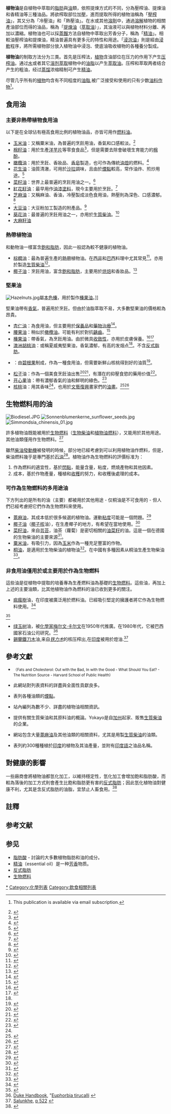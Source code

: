 {{植物油}}

'''植物油'''是自植物中萃取的[[脂肪|脂肪]]與[[油|油]]類，依照提煉方式的不同，分為壓榨油、提煉油和香精油等三種油品。將欲榨取部位加[[壓力|壓]]，進而提取所得的植物油稱為「[[壓榨油|壓榨油]]」，其又分為「冷壓油」和「熱壓油」。在水或其他[[溶劑|溶劑]]中，通過[[溶解|溶解]]植物的相關產油部位而得的油品，稱為「[[提煉油|提煉油]]（[[萃取油|萃取油]]）」，其油液可以與植物材料分離、再加以濃縮。植物油也可以採[[蒸餾|蒸餾]]方法自植物中萃取出芳香分子，稱為「[[精油|精油]]」。相較油壓榨油和提煉油，精油普遍具有更多元的特性和用途。「[[浸泡油|浸泡油]]」則是經由[[萃取|浸軟]]程序，將所需植物部分放入植物油中浸泡、使底油吸收植物的各種養分製成。

'''植物油'''的制取方法分为三类。首先是压榨法，[[植物|植物]]含油部位在压力的作用下产生[[压榨油|压榨油]]。通过[[水|水]]或者其它[[溶剂|溶剂]][[萃取|萃取]]植物中的[[油脂|油脂]]以产生[[萃取油|萃取油]]。压榨和萃取两者结合产生的粗油，经过[[蒸馏|蒸馏]]浓缩精制可产生[[精油|精油]]。

尽管几乎所有的[[植物|植物]]均含有不同程度的[[油脂|油脂]],被广泛接受和使用的只有少数[[油料作物|油料作物]]<ref>{{cite book
 |url=http://usda.mannlib.cornell.edu/MannUsda/viewDocumentInfo.do?documentID=1288
 |title=Oil Crops Outlook
 |author=Economic Research Service
 |publisher=United States Department of Agriculture
 |date=1995–2006
 |access-date=2013-02-09
 |archive-date=2018-11-05
 |archive-url=https://web.archive.org/web/20181105125916/http://usda.mannlib.cornell.edu/MannUsda/viewDocumentInfo.do?documentID=1288
 |dead-url=no
 }}This publication is available via email subscription.</ref>。

== 食用油 ==
{{Main|食用油}} 

=== 主要非熱帶植物食用油 ===


以下是在全球佔有極高食用比例的植物油品，亦皆可用作[[燃料油|燃料油]]。

* [[玉米油|玉米油]]：又稱粟米油，為普遍的烹飪用油，香氣和口感較淡。<ref>{{cite web |url = http://www.bulkoil.com/scripts/oiltype_item.asp?p=24 |title = Bulk Oil: Corn oil |accessdate = 2006-07-24 |archive-date = 2020-11-24 |archive-url = https://web.archive.org/web/20201124043142/http://www.bulkoil.com/scripts/oiltype_item.asp?p=24 |dead-url = no }}</ref>
* [[棉籽油|棉籽油]]：用於生產[[洋芋片|洋芋片]]等零食食品<ref>{{cite web |url = http://www.bulkoil.com/scripts/oiltype_item.asp?p=27 |title = Bulk oil: Cottonseed oil |accessdate = 2006-07-24 |archive-date = 2020-11-24 |archive-url = https://web.archive.org/web/20201124034258/http://www.bulkoil.com/scripts/oiltype_item.asp?p=27 |dead-url = no }}</ref>，但是需要去除會破壞生育能力的[[棉酚|棉酚]]。
* [[橄欖油|橄欖油]]：用於烹飪、香妝品、[[香皂|香皂]]製造，也可作為傳統[[油燈|油燈]]的燃料。<ref>{{cite web |url = http://www.globalgourmet.com/food/egg/egg0397/oohistory.html |title = Olive oil history |accessdate = 2006-07-24 |deadurl = yes |archiveurl = https://web.archive.org/web/20060815130653/http://www.globalgourmet.com/food/egg/egg0397/oohistory.html |archivedate = 2006-08-15 }}</ref>
* [[花生油|花生油]]：油質清澈，可用於[[沙拉|沙拉]]調味，且由於[[煙點|煙點]]較高，常作油炸、煎炒用途。<ref>{{cite web |url = http://allrecipes.com/advice/ref/ency/terms/7832.asp |title = Cook's encyclopedia: Peanut oil |accessdate = 2006-07-24 |archiveurl = https://web.archive.org/web/20060704154242/http://allrecipes.com/advice/ref/ency/terms/7832.asp |archivedate = 2006-07-04 |deadurl = yes }}</ref>
* [[油菜|菜籽油]]：世界上最普遍的烹飪用油之一。<ref>{{cite web|url=http://www.canolainfo.org/|title=Canola Oil|accessdate=2006-07-24|archive-date=2021-03-08|archive-url=https://web.archive.org/web/20210308052902/https://www.canolainfo.org/|dead-url=no}}</ref>
* [[紅花|紅花籽油]]：最早用作[[塗料|油漆塗料]]，現今主要用於烹飪。<ref>{{cite web |url=http://www.bulkoil.com/scripts/oiltype_item.asp?p=25 |title=Bulk oil: safflower |accessdate=2006-07-24 |archive-date=2020-11-24 |archive-url=https://web.archive.org/web/20201124030246/http://www.bulkoil.com/scripts/oiltype_item.asp?p=25 |dead-url=no }}</ref>
* [[芝麻油|芝麻油]]：又稱麻油、香油，冷壓製成淡色食用油，熱壓則為深色、口感濃郁。<ref>{{cite web|url = http://www.bulkoil.com/scripts/oiltype_item.asp?p=34|title = Bulk oil: sesame oil|accessdate = 2006-07-24|archive-date = 2020-11-24|archive-url = https://web.archive.org/web/20201124031326/http://www.bulkoil.com/scripts/oiltype_item.asp?p=34|dead-url = no}}</ref>
* [[大豆油|大豆油]]：大豆粉加工製造的附產品。<ref>{{cite web|url=http://southeastfarmpress.com/mag/farming_world_soybean_consumption/index.html|title=Southeast Farm Press: World soybean consumption quickens|accessdate=2006-07-31|deadurl=yes|archiveurl=https://web.archive.org/web/20060605232122/http://southeastfarmpress.com/mag/farming_world_soybean_consumption/index.html|archivedate=2006-06-05}}</ref>
* [[葵花油|葵花油]]：最普遍的烹飪用油之一，亦用於[[生質柴油|生質柴油]]。<ref>{{cite web|url = http://www.bulkoil.com/scripts/oiltype_item.asp?p=11|title = Bulk oil: Sunflower oil|accessdate = 2006-07-24|archive-date = 2020-11-24|archive-url = https://web.archive.org/web/20201124030442/http://www.bulkoil.com/scripts/oiltype_item.asp?p=11|dead-url = no}}</ref>
* [[大麻籽油|大麻籽油]]

=== 熱帶植物油 ===
和動物油一樣富含[[飽和脂肪|飽和脂肪]]，因此一般認為較不健康的植物油。
* [[棕櫚油|棕櫚油]]：最為普遍生產的[[熱帶|熱帶]]植物油。在[[西非|西非]]和[[巴西|巴西]]料理中尤其常見<ref>{{cite web |url=http://allrecipes.com/advice/ref/ency/terms/7729.asp |title=Cook's Encyclopedia: Palm oil/palm kernel oil |accessdate=2006-07-25 |archiveurl=https://web.archive.org/web/20060330223658/http://allrecipes.com/advice/ref/ency/terms/7729.asp |archivedate=2006-03-30 |deadurl=yes }}</ref>。亦用於製造[[生質柴油|生質柴油]]<ref>{{cite web |url = http://www.bulkoil.com/scripts/oiltype_item.asp?p=9 |title = Bulk oil: Palm oil |accessdate = 2006-07-24 |archive-date = 2020-11-24 |archive-url = https://web.archive.org/web/20201124030044/http://www.bulkoil.com/scripts/oiltype_item.asp?p=9 |dead-url = no }}</ref>。
* [[椰子油|椰子油]]：烹飪用油，富含[[飽和脂肪|飽和脂肪]]，主要用於[[烘焙|烘焙]]和香妝品。<ref>{{cite web|url = http://www.coconut-info.com/|title = Coconut-Info.com|accessdate = 2006-07-24|archive-date = 2014-05-17|archive-url = https://web.archive.org/web/20140517023723/http://coconut-info.com/|dead-url = no}}</ref>

=== 堅果油 ===
[[File:Hazelnuts.jpg|thumb]]屬[[歐榛|本色榛]]，用於製作[[歐榛|榛果油]]。]]

堅果油帶有[[氣味|香氣]]，普遍用於烹飪。但由於油脂萃取不易，大多數堅果油的價格較為昂貴。
* [[杏仁|杏仁油]]：為食用油，但主要用於[[保養品|保養品]]和[[藥物治療|藥物治療]]<ref>{{cite web |url = http://www.bulkoil.com/scripts/oiltype_item.asp?p=74 |title = Bulk oil: Almond oil |accessdate = 2006-07-24 |archive-date = 2020-11-24 |archive-url = https://web.archive.org/web/20201124031901/http://www.bulkoil.com/scripts/oiltype_item.asp?p=74 |dead-url = no }}</ref>。
* [[腰果|腰果油]]：稍似於[[橄欖油|橄欖油]]。可能有利於對抗[[齲齒|齲齒]]。<ref>{{cite journal |author=Science Service, Inc. |journal=Science News |date=March 23, 1991 |url=http://www.highbeam.com/library/docfree.asp?DOCID=1G1:10597226&ctrlInfo=Round19%3AMode19a%3ADocG%3AResult&ao= |title=Cashew oil may conquer cavities |access-date=2011-02-26 |archive-url=https://archive.today/20120527021818/http://www.highbeam.com/library/docfree.asp?DOCID=1G1:10597226&ctrlInfo=Round19:Mode19a:DocG:Result&ao= |archive-date=2012-05-27 |dead-url=yes }}</ref>
* [[歐榛|榛果油]]：帶香氣，為烹飪用油。由於微具[[收斂性|收斂性]]，亦用於皮膚保養。<ref>{{cite web |url = http://allrecipes.com/advice/ref/ency/terms/6883.asp |title = Cook's encyclopedia: Hazelnut oil |accessdate = 2006-07-24 |archiveurl = https://web.archive.org/web/20060223142440/http://allrecipes.com/advice/ref/ency/terms/6883.asp |archivedate = 2006-02-23 |deadurl = yes }}</ref><ref>{{cite web |url = http://www.mountainroseherbs.com/bulkoil/d-l.php |title = Bulk Carrier and Vegetable Oils: Hazelnut oil |accessdate = 2006-07-24 |archive-url = https://web.archive.org/web/20060718183739/http://www.mountainroseherbs.com/bulkoil/d-l.php |archive-date = 2006-07-18 |dead-url = yes }}</ref>
* [[澳大利亞堅果|澳洲胡桃油]]：或稱夏威夷堅果油，香氣濃郁，有高的发烟点<ref name="simmons" />。不含[[反式脂肪|反式脂肪]]。
* {{link-en|碧根果油|Pecan oil}}：由[[碧根果|碧根果]]制成，作為一種食用油，但需要新鮮山核桃得到好的油質<ref>{{cite web
 |url         = http://aggie-horticulture.tamu.edu/extension/fruit/pecanhealth/pecanhealth.html
 |title       = Pecans as a health food
 |author      = Storey, J. Benton
 |accessdate  = 2011-10-24
 |publisher   = Texas AgriLIFE Extension Service
 |deadurl     = yes
 |archiveurl  = https://web.archive.org/web/19990220084310/http://aggie-horticulture.tamu.edu/extension/fruit/pecanhealth/pecanhealth.html
 |archivedate = 1999-02-20
}}</ref>。
* [[松子|松子]]油：作為一個美食烹飪油出售<ref>{{cite book
 |title=Functional Foods of the East
 |editor=John Shi, Chi-Tang Ho, [[Fereidoon_Shahidi|Fereidoon Shahidi]] eds.
 |chapter=Antioxidant Functional Factors in Nuts
 |page=353
 |url=http://books.google.com/books?id=7VENd7fgLIkC&lpg=PA353&dq=pine%20nut%20oil&pg=PA353#v=onepage&q=pine%20nut%20oil&f=false
 |ISBN=1-4200-7192-0
 |date=May 15, 2010
 |access-date=2013-01-20
 |archive-date=2016-05-13
 |archive-url=https://web.archive.org/web/20160513093820/https://books.google.com/books?id=7VENd7fgLIkC&lpg=PA353&dq=pine%20nut%20oil&pg=PA353#v=onepage&q=pine%20nut%20oil&f=false
 |dead-url=no
 }}</ref><ref>{{cite book
 |url=http://books.google.com/books?id=9hm09yx6RDMC&lpg=PA159&dq=Pine%20seed%20oil&pg=PA159#v=onepage&q=Pine%20seed%20oil&f=false
 |page=159
 |title=In the Sweet Kitchen: The Definitive Baker's Companion
 |author=Daley, Regan
 |publisher=Artisan Books
 |year=2001
 |ISBN=1-57965-208-5
 |access-date=2013-01-20
 |archive-date=2016-05-12
 |archive-url=https://web.archive.org/web/20160512120243/https://books.google.com/books?id=9hm09yx6RDMC&lpg=PA159&dq=Pine%20seed%20oil&pg=PA159#v=onepage&q=Pine%20seed%20oil&f=false
 |dead-url=no
 }}</ref>，有潛在的抑壓食慾的藥用价值<ref>{{cite book
 |title=Tree nuts: composition, phytochemicals, and health effects
 |editor=Cesarettin Alasalvar, [[Fereidoon_Shahidi|Fereidoon Shahidi]]
 |chapter=Nutraceutical Potential of Pine Nut
 |author1=Yu Liangli
 |author2=Slavin, Margaret
 |url=http://books.google.com/books?id=Uu4nzKx74noC&lpg=PA290&dq=pine%20nut%20oil&pg=PA290#v=onepage&q=pine%20nut%20oil&f=false
 |page=289
 |publisher=CRC Press
 |year=2008
 |ISBN=0-8493-3735-6
 |access-date=2013-01-20
 |archive-date=2016-05-17
 |archive-url=https://web.archive.org/web/20160517222959/https://books.google.com/books?id=Uu4nzKx74noC&lpg=PA290&dq=pine%20nut%20oil&pg=PA290#v=onepage&q=pine%20nut%20oil&f=false
 |dead-url=no
 }}</ref>。
* [[开心果|开心果]]油：帶有濃郁香氣的油和鮮明的綠色。<ref name="simmons">{{cite book
 |url = http://books.google.com/?id=ox_giy4b-tkC&pg=PA295&dq=pistachio+oil#v=onepage&q=pistachio%20oil&f=false
 |title=Things Cooks Love
 |author=Simmons, Marie
 |ISBN = 0-7407-6976-6
 |publisher=Andrews McMeel Publishing
 |year=2008
 |page=295
}}</ref>
* [[核桃|核桃]]油：用其香味<ref name="simmons" />，也用於[[文藝復興|文藝復興]]畫家們的[[油畫|油畫]]。<ref>{{cite book
 |title=Oil Painting Materials
 |url=https://archive.org/details/oilpaintingmater00powe
 |author=Powell, William F.
 |page=[https://archive.org/details/oilpaintingmater00powe/page/43 43]
 |ISBN = 1-56010-056-7
 |publisher=Walter Foster
 |year=1990
}}</ref><ref>{{cite book
 |title       = Painter's Handbook
 |author      = Gottsegen, Mark
 |ISBN        = 0-8230-3496-8
 |page        = 77
 |url         = http://thepaintershandbook.com/
 |deadurl     = yes
 |archiveurl  = https://web.archive.org/web/20141114051824/http://thepaintershandbook.com/
 |archivedate = 2014-11-14
}}</ref>

== 生物燃料用的油 ==
{{Main|:en:Vegetable oil used as fuel}}
{{See also|生物燃料}}
[[File:Biodiesel.JPG|thumb]]
[[File:Sonnenblumenkerne_sunflower_seeds.jpg|thumb]]
[[File:Simmondsia_chinensis_01.jpg|thumb]]

許多植物油既能被用於[[生物燃料|生物燃料]]（[[生物柴油|生物柴油]]和[[植物油燃料|植物油燃料]]），又能用於其他用途。其他油類僅用作生物燃料。{{efn|[[乙醇|乙醇]] and, to a lesser degree, [[甲醇|甲醇]]和[[丁醇|丁醇]] are the other major types of [[生物燃料|生物燃料]]。}}<ref name="castoroil">{{cite web |url=http://www.castoroil.in/reference/plant_oils/uses/fuel/bio_fuels.html |publisher=Castoroil.in |title=Bio fuels |accessdate=2011-11-19 |archive-url=https://web.archive.org/web/20111113064544/http://www.castoroil.in/reference/plant_oils/uses/fuel/bio_fuels.html |archive-date=2011-11-13 |dead-url=yes }}</ref>

雖然[[柴油發動機|柴油發動機]]被發明的時候，部分地已經考慮到可以利用植物油作燃料，但是，柴油燃料幾乎是專門基於[[石油|石油]]<ref name="peanut_diesel">{{cite web
 |url         = http://www.suffolkcoastal.gov.uk/NR/rdonlyres/178BB9C3-16E5-4766-A9CF-9BE8BBFB6202/0/BiodieselPrestentation.pdf
 |title       = An outline on Bio-diesel production and the fundamentals of Handling and car conversion
 |publisher   = Bio Integrated Organic
 |author      = Tebbutt, Jeff
 |page        = 3
 |accessdate  = 2011-11-19
 |deadurl     = yes
 |archiveurl  = https://web.archive.org/web/20110929015400/http://www.suffolkcoastal.gov.uk/NR/rdonlyres/178BB9C3-16E5-4766-A9CF-9BE8BBFB6202/0/BiodieselPrestentation.pdf
 |archivedate = 2011-09-29
}}</ref>。植物油作為生物燃料的評價标准为：
# 作為燃料的適宜性，基於[[閃點|閃點]]，能量含量，粘度，燃燒產物和其他因素。
# 成本，基於作物產量，種植和[[收穫|收穫]]的努力，和收穫後處理的成本。

=== 可作為生物燃料的多用途油 ===
下方列出的是所有的油（主要）都被用於其他用途 - 仅桐油是不可食用的 - 但人們已經考慮把它們作為生物燃料來使用。
* [[蓖麻油|蓖麻油]]，其成本低於很多候選的植物油。運動[[粘度|粘度]]可能是一個問題。<ref>{{cite web |url = http://www.castoroil.in/uses/fuel/castor_oil_fuel.html |publisher = CastorOil.in |title = Castor Oil as Biodiesel & Biofuel |accessdate = 2011-10-24 |archive-url = https://web.archive.org/web/20111113061656/http://www.castoroil.in/uses/fuel/castor_oil_fuel.html |archive-date = 2011-11-13 |dead-url = yes }}</ref>
* [[椰子油|椰子油]]（[[椰子核|椰子核]]油），在生產椰子的地方，有希望在當地使用。<ref>{{cite web
 |url = http://www.unesco.org/csi/smis/siv/Forum/CoconutOilFuelPacific_JanCloin.pdf
 |title = Coconut Oil as a Biofuel in Pacific Islands–Challenges & Opportunities
 |publisher = South Pacific Applied Geoscience Commission
 |author = Cloin, Jan
 |accessdate = 2011-11-19
 |archive-date = 2014-06-30
 |archive-url = https://web.archive.org/web/20140630135907/http://www.unesco.org/csi/smis/siv/Forum/CoconutOilFuelPacific_JanCloin.pdf
 |dead-url = no
 }}</ref>
* [[菜籽油|菜籽油]]，來自[[芸苔|芸苔]]，油茶（蘿蔔）是密切相關的[[油菜籽|油菜籽]]的油。這是一個在德國的生物柴油的主要來源<ref>{{cite web
 |url=http://essuir.sumdu.edu.ua/bitstream/123456789/8251/1/4.pdf
 |author=Kraminska, N.; Teleto, О.
 |title=The as the way to energy safety of the economy of the Ukraine
 |publisher=Sumy State University, Sumy, Ukraine
 |accessdate=2011-11-19
 |archive-date=2018-05-14
 |archive-url=https://web.archive.org/web/20180514002358/http://essuir.sumdu.edu.ua/bitstream/123456789/8251/1/4.pdf
 |dead-url=no
 }}</ref>。
* [[粟米油|粟米油]]，有吸引力，因為[[玉米|玉米]]作為一種充足豐富的作物。
* [[桐油|桐油]]，是適用於生物柴油的植物油<ref>{{cite web|url=http://journeytoforever.org/biodiesel_yield.html|title=Journey to Forever: Bio-diesel Yield|accessdate=2011-10-24|archive-date=2011-06-07|archive-url=https://web.archive.org/web/20110607105700/http://journeytoforever.org/biodiesel_yield.html|dead-url=no}}</ref>。在中國有多種因素从桐油生產生物柴油<ref>{{cite web
 |title=China Builds Tung Tree Oil Biodiesel Plants
 |author=Farago, Robert
 |date=July 15, 2008
 |publisher=The Truth about Cars
 |url=http://www.thetruthaboutcars.com/2008/07/china-builds-tung-tree-oil-biodiesel-plants/
 |accessdate=2011-11-19
 |archive-date=2019-06-26
 |archive-url=https://web.archive.org/web/20190626165359/https://www.thetruthaboutcars.com/2008/07/china-builds-tung-tree-oil-biodiesel-plants/
 |dead-url=no
 }}</ref>。

=== 非食用油僅用於或主要用於作為生物燃料 ===
{{See also|藻類生質燃料}}

這些油是從植物中提取的培養專為生產燃料油為基礎的[[生物燃料|生物燃料]]{{efn|There are some plants that yield a commercial vegetable oil, that are also used to make other sorts of biofuel. [[桉树|Eucalyptus]], for example, has been explored as a means of [[生物质|biomass]] for producing [[乙醇|ethanol]]. These plants are not listed here.}}。這些油，再加上上述的主要油類，比其他植物油作為燃料的油已收到更多的關注。

* [[桐油树|痲瘋樹]]油，在印度被廣泛用於燃料油。已經吸引堅定的擁護者將它作為生物燃料使用。<ref name="nytimes12-30">{{cite journal |author=Kanter, James |title=Air New Zealand Flies on Engine With Jatropha Biofuel Blend |journal=New York Times |date=2011-12-30 |url=http://greeninc.blogs.nytimes.com/2008/12/30/air-new-zealand-flies-on-engine-with-jatropha-biofuel-blend/?hp |access-date=2013-01-20 |archive-date=2009-09-24 |archive-url=https://web.archive.org/web/20090924050139/http://greeninc.blogs.nytimes.com/2008/12/30/air-new-zealand-flies-on-engine-with-jatropha-biofuel-blend/?hp |dead-url=no }}</ref>
<ref>{{cite journal
 |url=http://www.sciencedirect.com/science/article/pii/S0960148102000277
 |title=Properties and use of jatropha curcas oil and diesel fuel blends in compression ignition engine
 |author=Pramanik, K.
 |journal=Renewable Energy
 |volume=28
 |issue=2
 |pages=239–248
 |accessdate=2011-10-24
 |doi=10.1016/S0960-1481（02）00027-7
 |date=February 2003
 |archive-date=2015-09-24
 |archive-url=https://web.archive.org/web/20150924182548/http://www.sciencedirect.com/science/article/pii/S0960148102000277
 |dead-url=no
 }}</ref>
* [[绿玉树|绿玉树]]油，被[[化學家|化學家]][[梅尔文·卡尔文|梅尔文·卡尔文]]在1950年代推廣。在1980年代，它被巴西國家石油公司研究。<ref>[[#duke|Duke Handbook]], "[http://www.hort.purdue.edu/newcrop/duke_energy/Euphorbia_tirucalli.html Euphorbia tirucalli] {{Wayback|url=http://www.hort.purdue.edu/newcrop/duke_energy/Euphorbia_tirucalli.html |date=20210227025503 }}</ref>
* [[錫蘭鐵刀木|錫蘭鐵刀木]]油,来自''[[铁力木|铁力木]]''的核压榨出,在[[印度|印度]]被用於燈油.<ref>[[#salunkhe|Salunkhe]], [http://books.google.com/books?id=R3dTwe5X8Y0C&lpg=PA522&dq=%22nahor%20oil%22&pg=PA522#v=onepage&q=%22nahor%20oil%22&f=false p 522] {{Wayback|url=http://books.google.com/books?id=R3dTwe5X8Y0C&lpg=PA522&dq=%22nahor%20oil%22&pg=PA522#v=onepage&q=%22nahor%20oil%22&f=false |date=20160430235855 }}</ref>

== 參考文獻 ==
* {{cite web
|url=http://www.hsph.harvard.edu/nutritionsource/what-should-you-eat/fats-full-story/index.html
|title=脂肪與膽固醇：趕走壞油，搭上好油—你該吃什麼？營養學資源庫—哈佛大學公共衛生學院
|publisher=www.hsph.harvard.edu
|accessdate=2009-05-04
|last=
|first=
|language=en
|archive-date=2011-04-27
|archive-url=https://web.archive.org/web/20110427142104/http://www.hsph.harvard.edu/nutritionsource/what-should-you-eat/fats-full-story/index.html
|dead-url=no
}}<small>（Fats and Cholesterol: Out with the Bad, In with the Good - What Should You Eat? - The Nutrition Source - Harvard School of Public Health）</small>
* {{cite web|url=http://www.bulkoil.com/scripts/oil_definition.asp|title=散裝油貿易|accessdate=2006-07-25|archiveurl=https://web.archive.org/web/20060718050203/http://www.bulkoil.com/scripts/oil_definition.asp|archivedate=2006-07-18|language=en|deadurl=yes}}此網站對列表資料的詳盡與全面性貢獻良多。

* {{cite web |url = http://www.hormel.com/templates/knowledge/knowledge.asp?catitemid=42&id=571 |title = 荷美爾食品（Hormel Foods）：其他油脂類烹飪指南 |accessdate = 2006-07-25 |archiveurl = https://web.archive.org/web/20060712004636/http://www.hormel.com/templates/knowledge/knowledge.asp?catitemid=42&id=571 |archivedate = 2006-07-12 |language = en |deadurl = yes }}表列各種油類的[[煙點|煙點]]。
* {{cite web |url=http://journeytoforever.org/biodiesel_yield.html |title=植物油的產量與特性 |accessdate=2006-07-21 |language=en |archive-date=2011-06-07 |archive-url=https://web.archive.org/web/20110607105700/http://journeytoforever.org/biodiesel_yield.html |dead-url=no }}站內編列為數不少、詳盡的植物油相關資訊。
* {{cite web |url=http://www.ybiofuels.org/resources/history_biofuel.php |title=Yokayo生質能源（Yokayo Biofuels）：生質柴油歷史 |accessdate=2011-02-25 |language=en |deadurl=yes |archiveurl=https://web.archive.org/web/20100716034157/http://www.ybiofuels.org/resources/history_biofuel.php |archivedate=2010-07-16 }}提供有關生質柴油和其原料油的概論。Yokayo是自[[加州|加州]]起家、販售[[生質柴油|生質柴油]]的企業。
* {{cite web |url=http://www.castoroil.in/ |title=蓖麻油 |accessdate=2006-07-25 |language=en |archive-url=https://web.archive.org/web/20060715235906/http://www.castoroil.in/ |archive-date=2006-07-15 |dead-url=yes }}網站包含大量[[蓖麻油|蓖麻油]]及其他油類的相關資料，尤其是用製[[生質柴油|生質柴油]]的油類。
* {{cite web|url=http://www.mnre.gov.in/list/oil-plants.pdf|title=高產油植物資料庫|author=印度共和國植物園（BGIR）|work=印度植物研究中心|date=2004年4月5日|accessdate=2010-10-19|format=PDF|language=en|deadurl=yes|archiveurl=https://web.archive.org/web/20110721161359/http://www.mnre.gov.in/list/oil-plants.pdf|archivedate=2011年7月21日}}表列約300種種植於[[印度|印度]]的植物及其油產量，並附有[[印度語|印度語]]之油品名稱。

== 對健康的影響 ==
一些廠商會將植物油都氫化加工，以維持穩定性，氫化加工會增加飽和脂肪酸，而較為落後的加工方式則會產生比飽和脂肪更有害的[[反式脂肪|反式脂肪]]；因此氫化植物油對健康不利，尤其是含反式脂肪的油脂，宜禁止人畜食用。<ref>{{cite web |url = http://www.cfs.gov.hk/tc_chi/programme/programme_rafs/programme_rafs_n_01_05.html |title = 食物安全中心 - 風險評估研究報告書 - 揭露含反式脂肪的熱門食品 |accessdate = 2007-10-15 |archive-date = 2020-04-22 |archive-url = https://web.archive.org/web/20200422215400/https://www.cfs.gov.hk/tc_chi/programme/programme_rafs/programme_rafs_n_01_05.html |dead-url = no }}</ref>

== 註釋 ==
{{notelist|iger=}}

== 参考文献 ==
{{Reflist|colwidth=35em}}

== 参见 ==
{{Portal box|饮食|可再生能源|能源|环境}}
* [[脂肪酸|脂肪酸]] - 討論的大多數植物脂肪和油的成分。
* [[精油|精油]]（essential oil）是一种[[芳香|芳香]]物质。
* [[反式脂肪|反式脂肪]]
* [[生物燃料|生物燃料]]

{{Fats and oils}}

[[Category:植物性油脂|*]]
[[Category:化學列表|Category:化學列表]]
[[Category:飲食相關列表|Category:飲食相關列表]]